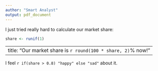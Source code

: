 ```yaml
---
author: "Smart Analyst"
output: pdf_document
---
```


I just tried really hard to calculate our market share:

```r
share <- runif(1)
```

---
title: "Our market share is `r round(100 * share, 2)`% now!"
---

I feel `r if(share > 0.8) "happy" else "sad"` about it.